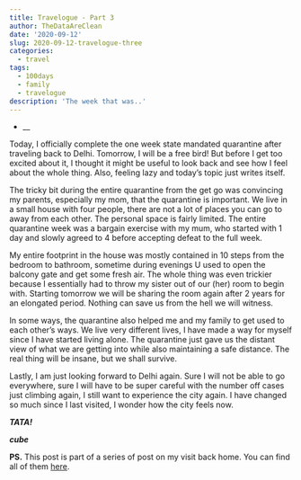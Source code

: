 ```yaml
---
title: Travelogue - Part 3
author: TheDataAreClean
date: '2020-09-12'
slug: 2020-09-12-travelogue-three
categories:
  - travel
tags:
  - 100days
  - family
  - travelogue
description: 'The week that was..'
---
```


* __

Today, I officially complete the one week state mandated quarantine after traveling back to Delhi. Tomorrow, I will be a free bird! But before I get too excited about it, I thought it might be useful to look back and see how I feel about the whole thing. Also, feeling lazy and today's topic just writes itself.

The tricky bit during the entire quarantine from the get go was convincing my parents, especially my mom, that the quarantine is important. We live in a small house with four people, there are not a lot of places you can go to away from each other. The personal space is fairly limited. The entire quarantine week was a bargain exercise with my mum, who started with 1 day and slowly agreed to 4 before accepting defeat to the full week. 

My entire footprint in the house was mostly contained in 10 steps from the bedroom to bathroom, sometime during evenings U used to open the balcony gate and get some fresh air. The whole thing was even trickier because I essentially had to throw my sister out of our (her) room to begin with. Starting tomorrow we will be sharing the room again after 2 years for an elongated period. Nothing can save us from the hell we will witness.

In some ways, the quarantine also helped me and my family to get used to each other's ways. We live very different lives, I have made a way for myself since I have started living alone. The quarantine just gave us the distant view of what we are getting into while also maintaining a safe distance. The real thing will be insane, but we shall survive. 

Lastly, I am just looking forward to Delhi again. Sure I will not be able to go everywhere, sure I will have to be super careful with the number off cases just climbing again, I still want to experience the city again. I have changed so much since I last visited, I wonder how the city feels now.

**_TATA!_**

**_cube_**

**PS.** This post is part of a series of post on my visit back home. You can find all of them [here](https://thedataareclean.com/tags/travelogue/){target="_blank"}.